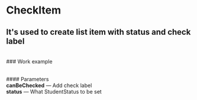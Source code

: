 

<Meta title='CheckItem/Documentation' />

# CheckItem

## It's used to create list item with status and check label

<br />
### Work example

<CheckItem
	text='EXAMPLE'
	canBeChecked='1'
	onCheck='1'
	status='PASSED'
	onStatusChange='1'
/>

<br />
#### Parameters
<div
	style={{
		display: 'inline-flex',
		flexDirection: 'column',
		gap: '10px',
	}}
>
	<div>
		<div style={{
			display: 'inline-flex', 
			gap: '20px', 
			alignItems: 'center', 
			backgroundColor: 'antiquewhite',
			borderRadius: '5px',
			padding: '10px'
			}}
		>
			<span style={{fontSize: '24px'}}><strong>canBeChecked</strong></span>
			<i style={{fontSize: '24px'}}>&mdash;</i>
			<span style={{fontSize: '24px'}}>Add check label</span>
		</div>
	</div>
	<div>
		<div style={{
			display: 'inline-flex', 
			gap: '20px', 
			alignItems: 'center', 
			backgroundColor: 'antiquewhite',
			borderRadius: '5px',
			padding: '10px'
			}}
		>
			<span style={{fontSize: '24px'}}><strong>status</strong></span>
			<i style={{fontSize: '24px'}}>&mdash;</i>
			<span style={{fontSize: '24px'}}>What StudentStatus to be set</span>
		</div>
	</div>

</div>
